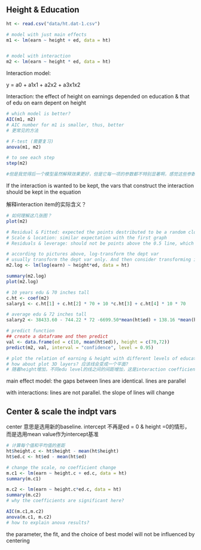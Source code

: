 ## Height & Education

```r
ht <- read.csv("data/ht.dat-1.csv")

# model with just main effects
m1 <- lm(earn ~ height + ed, data = ht)


# model with interaction
m2 <- lm(earn ~ height * ed, data = ht)
```

Interaction model:

y = a0 + a1x1 + a2x2 + a3x1x2

Interaction: the effect of height on earnings depended on education & that of edu on earn depent on height

```r
# which model is better?
AIC(m1, m2)
# AIC number for m1 is smaller, thus, better
# 更常见的方法

# F-test (需要复习)
anova(m1, m2)

# to see each step
step(m2)

#但是我觉得后一个模型虽然解释效果更好，但是它每一项的参数都不特别显著啊，感觉这些参数用不出去
```

If the interaction is wanted to be kept, the vars that construct the interaction should be kept in the equation

解释interaction item的实际含义？

```r
# 如何理解这几张图？
plot(m2)

# Residual & Fitted: expected the points destributed to be a random cloud. It should not be clustered somewhere.
# Scale & location: similar expectation with the first graph
# Residuals & leverage: should not be points above the 0.5 line, which indicates their large leverage to th regression result. The points with numbers indicating their rows (record)
```

```r
# according to pictures above, log-transform the dept var
# usually transform the dept var only. And then consider transforming indpt vars
m2.log <- lm(log(earn) ~ height*ed, data = ht)

summary(m2.log)
plot(m2.log)
```

```r
# 10 years edu & 70 inches tall
c.ht <- coef(m2)
salary1 <- c.ht[1] + c.ht[2] * 70 + 10 *c.ht[3] + c.ht[4] * 10 * 70

# average edu & 72 inches tall
salary2 <- 38433.60 - 744.22 * 72 -6699.50*mean(ht$ed) + 138.16 *mean(ht$ed)*72

# predict function
## create a dataframe and then predict
val <- data.frame(ed = c(10, mean(ht$ed)), height = c(70,72))
predict(m2, val, interval = "confidence", level = 0.95)
```

```r
# plot the relation of earning & height with different levels of educations (10, 13, 17 years)
# how about plot 3D layers? 应该线会变成一个平面?
# 随着height增加，不同edu level的线之间的间距增加，这是interaction coefficient是正值的体现吗？
```

main effect model: the gaps between lines are identical. lines are parallel

with interactions: lines are not parallel. the slope of lines will change

## Center & scale the indpt vars

center 意思是选用新的baseline. intercept 不再是ed = 0 & height =0的情形，而是选用mean value作为intercept基准

```r
# 计算每个值和平均值的差距
ht$height.c <- ht$height - mean(ht$height)
ht$ed.c <- ht$ed - mean(ht$ed)

# change the scale, no coefficient change
m.c1 <- lm(earn ~ height.c + ed.c, data = ht)
summary(m.c1)

m.c2 <- lm(earn ~ height.c*ed.c, data = ht)
summary(m.c2)
# why the coefficients are significant here?

AIC(m.c1,m.c2)
anova(m.c1, m.c2)
# how to explain anova results?
```

the parameter, the fit, and the choice of best model will not be influenced by centering
